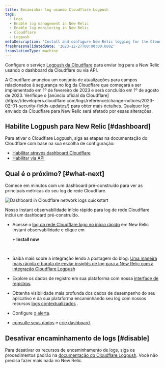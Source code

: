 ```yaml
---
title: Encaminhar log usando Cloudflare Logpush
tags:
  - Logs
  - Enable log management in New Relic
  - Enable log monitoring in New Relic
  - Cloudflare
  - Logpush
metaDescription: 'Install and configure New Relic logging for the Cloudflare Logpush service, so you can use enhanced log management capabilities.'
freshnessValidatedDate: '2023-12-27T00:00:00.000Z'
translationType: machine
---
```



Configure o serviço [Logpush da Cloudflare](https://developers.cloudflare.com/logs/get-started/enable-destinations/new-relic/) para enviar log para a New Relic usando o dashboard da Cloudflare ou via API.

<Callout variant="important">
  A Cloudflare anunciou um conjunto de atualizações para campos relacionados à segurança no log da Cloudflare que começará a ser implementado em 1º de fevereiro de 2023 e será concluído em 1º de agosto de 2023. Verifique o [anúncio oficial da Cloudflare](https://developers.cloudflare.com/logs/reference/change-notices/2023-02-01-security-fields-updates/) para obter mais detalhes. Qualquer log enviado da Cloudflare para New Relic será afetado por essas alterações.
</Callout>

## Habilite Logpush para New Relic [#dashboard]

Para ativar o Cloudflare Logpush, siga as etapas na documentação do Cloudflare com base na sua escolha de configuração:

* [Habilitar através dashboard Cloudflare](https://developers.cloudflare.com/logs/get-started/enable-destinations/new-relic/#manage-via-the-cloudflare-dashboard)
* [Habilitar via API](https://developers.cloudflare.com/logs/get-started/enable-destinations/new-relic/#manage-via-api)

## Qual é o próximo? [#what-next]

Comece em minutos com um dashboard pré-construído para ver as principais métricas do seu log de rede Cloudflare.

<img
  title="Dashboard in Cloudflare network logs quickstart"
  alt="Dashboard in Cloudflare network logs quickstart"
  src={logsCloudflareLogsDashboard}
/>

<figcaption>
  Nosso Instant observabilidade início rápido para log de rede Cloudflare inclui um dashboard pré-construído.
</figcaption>

* Acesse o [log da rede Cloudflare logo no início rápido](https://newrelic.com/instant-observability/cloudflare/fc2bb0ac-6622-43c6-8c1f-6a4c26ab5434) em New Relic Instant observabilidade e clique em

  <DNT>**+ Install now**</DNT>

  .

* Saiba mais sobre a integração lendo a postagem do blog: [Uma maneira mais rápida e barata de enviar insights de log para a New Relic com a integração Cloudflare Logpush](https://newrelic.com/blog/how-to-relic/cloudflare-log-integration)

* Explore os dados de registro em sua plataforma com nossa [interface de registros](/docs/logs/log-management/ui-data/use-logs-ui/).

* Obtenha visibilidade mais profunda dos dados de desempenho do seu aplicativo e da sua plataforma encaminhando seu log com nossos recursos [logs contextualizados](/docs/logs/enable-log-management-new-relic/configure-logs-context/configure-logs-context-apm-agents/) .

* Configure [o alerta](/docs/alerts-applied-intelligence/new-relic-alerts/alert-conditions/create-alert-conditions/).

* [consulte seus dados](/docs/query-your-data/explore-query-data/get-started/introduction-querying-new-relic-data/) e [crie dashboard](/docs/query-your-data/explore-query-data/dashboards/introduction-dashboards/).

## Desativar encaminhamento de logs [#disable]

Para desativar os recursos de encaminhamento de logs, siga os procedimentos padrão na [documentação do Cloudflare Logpush](https://developers.cloudflare.com/logs/faq/). Você não precisa fazer mais nada no New Relic.